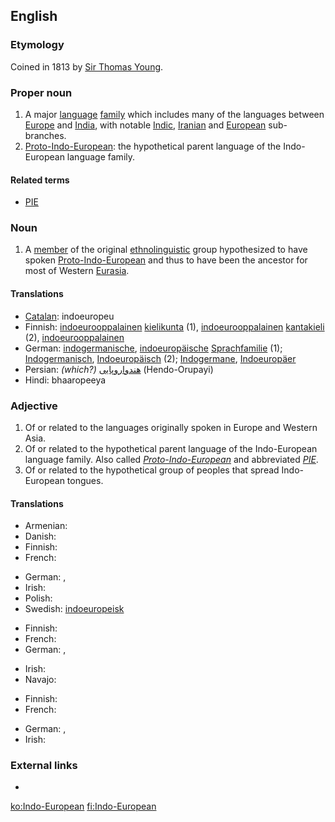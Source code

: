 {{wikipedia}}
==English==

===Etymology===
Coined in 1813 by [[w:Sir Thomas Young|Sir Thomas Young]].

===Proper noun===
{{en-proper noun}}

# A major [[language]] [[family]] which includes many of the languages between [[Europe]] and [[India]], with notable [[Indic]], [[Iranian]] and [[European]] sub-branches.
# [[Proto-Indo-European]]: the hypothetical parent language of the Indo-European language family.

====Related terms====
* [[PIE]]

===Noun===
{{en-noun|sg=[[Indo-]][[European]]}}

# A [[member]] of the original [[ethnolinguistic]] group hypothesized to have spoken [[Proto-Indo-European]] and thus to have been the ancestor for most of Western [[Eurasia]].

====Translations====
{{checktrans-top}}
* [[Catalan]]: indoeuropeu
* Finnish: [[indoeurooppalainen]] [[kielikunta]] (1), [[indoeurooppalainen]] [[kantakieli]] (2), [[indoeurooppalainen]]
* German: [[indogermanisch]]e, [[indoeuropäische]] [[Sprachfamilie]] (1); [[Indogermanisch]], [[Indoeuropäisch]] (2); [[Indogermane]], [[Indoeuropäer]]
* Persian: ''(which?)'' [[هندو‌اروپایی]] (Hendo-Orupayi)
* Hindi: bhaaropeeya
{{checktrans-bottom}}

===Adjective===
{{en-adj}}

# Of or related to the languages originally spoken in Europe and Western Asia.
# Of or related to the hypothetical parent language of the Indo-European language family.  Also called ''[[Proto-Indo-European]]'' and abbreviated ''[[PIE]]''.
# Of or related to the hypothetical group of peoples that spread Indo-European tongues.

====Translations====
{{trans-top|of or relating to languages originally spoken in Europe and Western Asia}}
* Armenian: {{t-|hy|հնդեվրոպական|tr=hndevropakan|sc=Armn|xs=Armenian}}
* Danish: {{t+|da|indoeuropæisk}}
* Finnish: {{t+|fi|indoeurooppalainen}}
* French: {{t+|fr|indoeuropéen|m}}
{{trans-mid}}
* German: {{t+|de|indogermanisch}}, {{t+|de|indoeuropäisch}}
* Irish: {{t|ga|ind-eorpach|xs=Irish}}
* Polish: {{t+|pl|indoeuropejski|m}}
* Swedish: [[indoeuropeisk]]
{{trans-bottom}}

{{trans-top|of or relating to hypothetical parent language of Indo-European language family}}
* Finnish: {{t+|fi|indoeurooppalainen}}
* French: {{t+|fr|indoeuropéen|m}}
* German: {{t+|de|indogermanisch}}, {{t+|de|indoeuropäisch}}
{{trans-mid}}
* Irish: {{t|ga|ind-eorpach|xs=Irish}}
* Navajo: {{tø|nv|Indo-Eudopaa bizaad}}
{{trans-bottom}}

{{trans-top|of or relating to hypothetical group of peoples having spread Indo-European tongues}}
* Finnish: {{t+|fi|indoeurooppalainen}}
* French: {{t+|fr|indoeuropéen}}
{{trans-mid}}
* German: {{t+|de|indogermanisch}}, {{t+|de|indoeuropäisch}}
* Irish: {{t|ga|ind-eorpach|xs=Irish}}
{{trans-bottom}}

===External links===
* {{pedialite|Indo-European languages}}

[[ko:Indo-European]]
[[fi:Indo-European]]